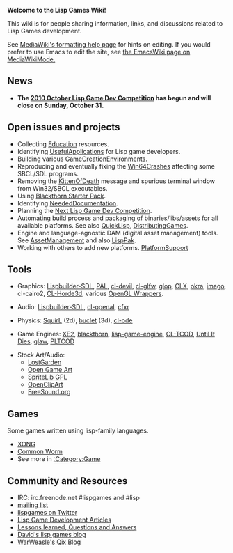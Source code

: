 '''Welcome to the Lisp Games Wiki!'''

This wiki is for people sharing information, links, and discussions related to Lisp Games development.

See [http://www.mediawiki.org/wiki/Help:Formatting MediaWiki's formatting help page] for hints on editing.
If you would prefer to use Emacs to edit the site, see [http://www.emacswiki.org/emacs/MediaWikiMode the EmacsWiki page on MediaWikiMode.]

== News ==

* '''The [[2010 October Lisp Game Dev Competition]] has begun and will close on Sunday, October 31.'''

== Open issues and projects == 

* Collecting [[Education]] resources.
* Identifying [[UsefulApplications]] for Lisp game developers.
* Building various [[GameCreationEnvironments]].
* Reproducing and eventually fixing the [[Win64Crashes]] affecting some SBCL/SDL programs. 
* Removing the [[KittenOfDeath]] message and spurious terminal window from Win32/SBCL executables.
* Using [http://code.google.com/p/blackthorn-engine/wiki/BlackthornStarterPack Blackthorn Starter Pack].
* Identifying [[NeededDocumentation]].
* Planning the [[Next Lisp Game Dev Competition]].
* Automating build process and packaging of binaries/libs/assets for all available platforms. See also [[QuickLisp]], [[DistributingGames]].
* Engine and language-agnostic DAM (digital asset management) tools. See [[AssetManagement]] and also [[LispPak]].
* Working with others to add new platforms. [[PlatformSupport]]

== Tools ==

* Graphics: [[Lispbuilder-SDL]], [[PAL]], [[cl-devil]], [[cl-glfw]], [[glop]], [[CLX]], [[okra]], [[imago]], cl-cairo2, [http://github.com/anwyn/cl-horde3d CL-Horde3d], various [[OpenGL Wrappers]].

* Audio: [[Lispbuilder-SDL]], [[cl-openal]], [http://thirdcog.eu/apps/cfxr cfxr]

* Physics: [[SquirL]] (2d), [[buclet]] (3d), [[cl-ode]]

* Game Engines: [[XE2]], [http://code.google.com/p/blackthorn-engine/ blackthorn], [http://code.google.com/p/lisp-game-engine/ lisp-game-engine], [http://bitbucket.org/eeeickythump/cl-tcod/ CL-TCOD], [[Until It Dies]], [[glaw]], [http://github.com/shr/pltcod PLTCOD]

* Stock Art/Audio: 
** [http://lostgarden.com/labels/free%20game%20graphics.html LostGarden]
** [http://opengameart.org Open Game Art]
** [http://www.flyingyogi.com/fun/spritelib.html SpriteLib GPL]
** [http://openclipart.org/tags/game OpenClipArt]
** [http://www.freesound.org/ FreeSound.org]

== Games ==
Some games written using lisp-family languages.

* [http://dto.github.com/notebook/xong.html XONG]
* [[Common Worm]]
* See more in [[:Category:Game]]

== Community and Resources ==

* IRC: irc.freenode.net #lispgames and #lisp
* [http://common-lisp.net/mailman/listinfo/lisp-game-dev mailing list]
* [http://twitter.com/lispgames lispgames on Twitter]
* [[Articles| Lisp Game Development Articles]]
* [[Lessons Learned|Lessons learned, Questions and Answers]]
* [http://lispgamesdev.blogspot.com/ David's lisp games blog]
* [http://lisp-qix.blogspot.com// WarWeasle's Qix Blog]